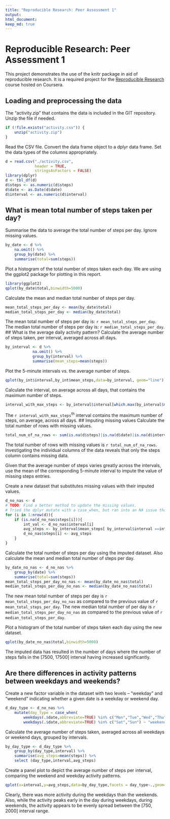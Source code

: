 ```yaml
---
title: "Reproducible Research: Peer Assessment 1"
output: 
html_document:
keep_md: true
---
```

# Reproducible Research: Peer Assessment 1
This project demonstrates the use of the knitr package in aid of reproducible research. It is a required project for the [Reproducible Research](https://www.coursera.org/learn/reproducible-research/home) course hosted on Coursera.

## Loading and preprocessing the data
The "activity.zip" that contains the data is included in the GIT repository. Unzip the file if needed.
```r
if (!file.exists("activity.csv")) {
    unzip("activity.zip")
}
```
Read the CSV file. Convert the data frame object to a dplyr data frame. Set the data types of the columns appropriately.
```r
d = read.csv("./activity.csv",
             header = TRUE,
             stringsAsFactors = FALSE)
library(dplyr)
d <- tbl_df(d)
d$steps <- as.numeric(d$steps)
d$date <- as.Date(d$date)
d$interval <- as.numeric(d$interval)
```

## What is mean total number of steps taken per day?
Summarise the data to average the total number of steps per day. Ignore missing values.
```r
by_date <- d %>% 
    na.omit() %>% 
    group_by(date) %>% 
    summarise(total=sum(steps))
```
Plot a histogram of the total number of steps taken each day. We are using the ggplot2 package for plotting in this report.
```r
library(ggplot2)
qplot(by_date$total,binwidth=5000)
```

Calculate the mean and median total number of steps per day.
```r
mean_total_steps_per_day <- mean(by_date$total)
median_total_steps_per_day <- median(by_date$total)
```
The mean total number of steps per day is: `r mean_total_steps_per_day`. The median total number of steps per day is: `r median_total_steps_per_day`.
## What is the average daily activity pattern?
Calculate the average number of steps taken, per interval, averaged across all days.
```r
by_interval <- d %>% 
            na.omit() %>% 
            group_by(interval) %>% 
            summarise(mean_steps=mean(steps))
```
Plot the 5-minute intervals vs. the average number of steps.
```r
qplot(by_int$interval,by_int$mean_steps,data=by_interval, geom="line")
```

Calculate the interval, on average across all days, that contains the maximum number of steps.
```r
interval_with_max_steps <- by_interval$interval[which.max(by_interval$mean_steps)]
```
The ```r interval_with_max_steps```<sup>th</sup> interval contains the maximum number of steps, on average, across all days.
## Imputing missing values
Calculate the total number of rows with missing values. 
```r
total_num_of_na_rows <- sum(is.na(d$steps)|is.na(d$date)|is.na(d$interval))
```
The total number of rows with missing values is ```r total_num_of_na_rows```. Investigating the individual columns of the data reveals that only the steps column contains missing data.

Given that the average number of steps varies greatly across the intervals, use the mean of the corresponding 5-minute interval to impute the value of missing steps entries.

Create a new dataset that substitutes missing values with their imputed values. 
```r
d_no_nas <- d
# TODO: Find a better method to update the missing values. 
# Tried the dplyr mutate with a case_when, but ran into an NA issue that I could not resolve.
for (i in 1:nrow(d)){
    if (is.na(d_no_nas$steps[i])){
        int_val <- d_no_nas$interval[i]
        avg_steps <- by_interval$mean_steps[ by_interval$interval ==int_val]
        d_no_nas$steps[i] <- avg_steps
    }
}
```
Calculate the total number of steps per day using the imputed dataset. Also calculate the mean and median total number of steps per day.
```r
by_date_no_nas <- d_no_nas %>% 
    group_by(date) %>% 
    summarise(total=sum(steps))
mean_total_steps_per_day_no_nas <- mean(by_date_no_nas$total)
median_total_steps_per_day_no_nas <- median(by_date_no_nas$total)
```
The new mean total number of steps per day is ```r mean_total_steps_per_day_no_nas``` as compared to the previous value of ```r mean_total_steps_per_day```. The new median total number of per day is ```r median_total_steps_per_day_no_nas``` as compared to the previous value of ```r median_total_steps_per_day```.

Plot a histogram of the total number of steps taken each day using the new dataset.
```r
qplot(by_date_no_nas$total,binwidth=5000)
```

The imputed data has resulted in the number of days where the number of steps falls in the [7500, 17500] interval having increased significantly.

## Are there differences in activity patterns between weekdays and weekends?
Create a new factor variable in the dataset with two levels – “weekday” and “weekend” indicating whether a given date is a weekday or weekend day.
```r
d_day_type <- d_no_nas %>%
    mutate(day_type = case_when(
        weekdays(.$date,abbreviate=TRUE) %in% c("Mon","Tue","Wed","Thu","Fri") ~ "weekday",
        weekdays(.$date,abbreviate=TRUE) %in% c("Sat","Sun") ~ "weekend")) 
```
Calculate the average number of steps taken, averaged across all weekdays or weekend days, grouped by intervals.
```r
by_day_type <- d_day_type %>%
    group_by(day_type,interval) %>%
    summarise(avg_steps=mean(steps)) %>%
    select (day_type,interval,avg_steps)
```
Create a panel plot to depict the average number of steps per interval, comparing the weekend and weekday activity patterns.
```r
qplot(x=interval,y=avg_steps,data=by_day_type,facets = day_type~.,geom="line") 
```

Clearly, there was more activity during the weekdays than the weekends. Also, while the activity peaks early in the day during weekdays, during weekends, the activity appears to be evenly spread between the [750, 2000] interval range.